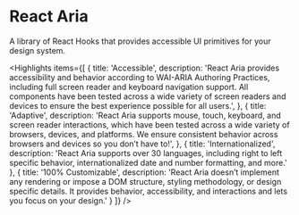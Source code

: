 <!-- Copyright 2020 Adobe. All rights reserved.
This file is licensed to you under the Apache License, Version 2.0 (the "License");
you may not use this file except in compliance with the License. You may obtain a copy
of the License at http://www.apache.org/licenses/LICENSE-2.0
Unless required by applicable law or agreed to in writing, software distributed under
the License is distributed on an "AS IS" BASIS, WITHOUT WARRANTIES OR REPRESENTATIONS
OF ANY KIND, either express or implied. See the License for the specific language
governing permissions and limitations under the License. -->



# React Aria

A library of React Hooks that provides accessible UI primitives for your design system.

<Hero
  narrow={heroNarrow}
  wide={heroWide}
  alt="React Aria hero image" />

<Highlights items={[
  {
    title: 'Accessible',
    description: 'React Aria provides accessibility and behavior according to WAI-ARIA Authoring Practices, including full screen reader and keyboard navigation support. All components have been tested across a wide variety of screen readers and devices to ensure the best experience possible for all users.',
  },
  {
    title: 'Adaptive',
    description: 'React Aria supports mouse, touch, keyboard, and screen reader interactions, which have been tested across a wide variety of browsers, devices, and platforms. We ensure consistent behavior across browsers and devices so you don’t have to!',
  },
  {
    title: 'Internationalized',
    description: 'React Aria supports over 30 languages, including right to left specific behavior, internationalized date and number formatting, and more.'
  },
  {
    title: '100% Customizable',
    description: 'React Aria doesn’t implement any rendering or impose a DOM structure, styling methodology, or design specific details. It provides behavior, accessibility, and interactions and lets you focus on your design.'
  }
]} />

